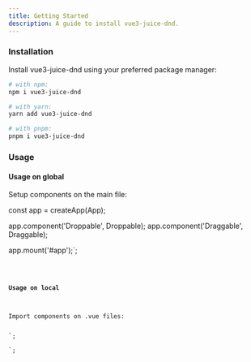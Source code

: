 ```yaml
---
title: Getting Started
description: A guide to install vue3-juice-dnd.
---
```



### Installation

Install vue3-juice-dnd using your preferred package manager:

```bash
# with npm:
npm i vue3-juice-dnd

# with yarn:
yarn add vue3-juice-dnd

# with pnpm:
pnpm i vue3-juice-dnd
```

### Usage

#### Usage on global

Setup components on the main file:



const app = createApp(App);

app.component('Droppable', Droppable);
app.component('Draggable', Draggable);

app.mount('#app');`;

<Code code={globalUsage} lang="js" />

#### Usage on local

Import components on .vue files:

<script>
    components: { Draggable, Droppable },
  }

</script>`;
<script>

</script>`;

<Tabs>
  <TabItem label="Options API">
    <Code code={optionApiCode} lang="vue" />
  </TabItem>
  <TabItem label="Composition API">
    <Code code={compositionApiCode} lang="vue" />
  </TabItem>
</Tabs>
